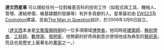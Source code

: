 '''達文西星章''' 可以頒給任何一位對維基百科的技術工作（如程式與工具、機械人、管理、連結修復、維基媒體的發展等）有許多貢獻的人。星章最初由 [[:en:User:EWS23|EWS23]]及[[:en:User:Covington|Covington]]建議，並由[[:en:User:The Man in Question|The Man in Question]]設計，於2006年3月6日設立。

（[[達文西]]本身是[[文藝復興時期]]的一位多項領域[[博學者]]，他同時是[[建築師]]、[[解剖學者]]、[[工程師]]、[[數學家]]、[[發明家]]，他無窮的好奇與創意亦使得他成為典型的[[藝術家]]，而且也是歷史上最著名的[[畫家]]之一。）